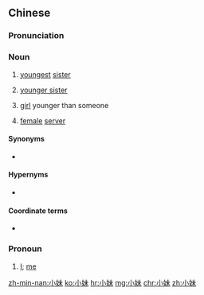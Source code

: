 ==Chinese==
{{zh-forms}}

===Pronunciation===
{{zh-pron
|m=xiǎomèi
|c=siu2 mui6-2
|mn=xm,tp,hc,mg:sió-bē/qz,sx,hc,km:sió-bēr/zz:sió-māi/zz,tn:sió-moāi/kh,hc,tc,yl:sió-mōe/lk:sió-běr
|cat=n,pn
}}

===Noun===
{{zh-noun}}

# [[youngest]] [[sister]]
# {{lb|zh|Min Nan}} [[younger sister]]
# [[girl]] younger than someone
# {{lb|zh|Taiwan}} [[female]] [[server]]

====Synonyms====
* {{qualifier|Mandarin}} {{zh-l|妹妹}}

====Hypernyms====
* {{zh-l|姊妹|chí-mōe}}

====Coordinate terms====
* {{zh-l|大姊|tōa-chí}}

===Pronoun===
{{zh-pronoun}}

# {{lb|zh|female|humble}} [[I]]; [[me]]

{{zh-cat|Family}}

[[zh-min-nan:小妹]]
[[ko:小妹]]
[[hr:小妹]]
[[mg:小妹]]
[[chr:小妹]]
[[zh:小妹]]